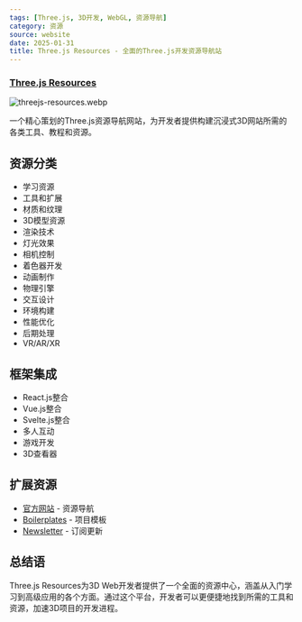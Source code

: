 ```yaml
---
tags: [Three.js, 3D开发, WebGL, 资源导航]
category: 资源
source: website
date: 2025-01-31
title: Three.js Resources - 全面的Three.js开发资源导航站
---
```


### [Three.js Resources](https://threejsresources.com/)

![threejs-resources.webp](https://img.mengpeng.tech/i/2025/02/07/67a5e2101e6b8.webp)

一个精心策划的Three.js资源导航网站，为开发者提供构建沉浸式3D网站所需的各类工具、教程和资源。

## 资源分类

- 学习资源
- 工具和扩展
- 材质和纹理
- 3D模型资源
- 渲染技术
- 灯光效果
- 相机控制
- 着色器开发
- 动画制作
- 物理引擎
- 交互设计
- 环境构建
- 性能优化
- 后期处理
- VR/AR/XR

## 框架集成

- React.js整合
- Vue.js整合
- Svelte.js整合
- 多人互动
- 游戏开发
- 3D查看器

## 扩展资源

- [官方网站](https://threejsresources.com/) - 资源导航
- [Boilerplates](https://threejsresources.com/boilerplates) - 项目模板
- [Newsletter](https://threejsresources.com/#newsletter) - 订阅更新

## 总结语

Three.js Resources为3D Web开发者提供了一个全面的资源中心，涵盖从入门学习到高级应用的各个方面。通过这个平台，开发者可以更便捷地找到所需的工具和资源，加速3D项目的开发进程。 